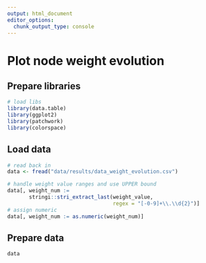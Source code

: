```yaml
---
output: html_document
editor_options: 
  chunk_output_type: console
---
```

  
# Plot node weight evolution

## Prepare libraries

```r
# load libs
library(data.table)
library(ggplot2)
library(patchwork)
library(colorspace)
```

## Load data

```r
# read back in
data <- fread("data/results/data_weight_evolution.csv")

# handle weight value ranges and use UPPER bound
data[, weight_num := 
       stringi::stri_extract_last(weight_value, 
                                  regex = "[-0-9]+\\.\\d{2}")]
# assign numeric
data[, weight_num := as.numeric(weight_num)]
```

## Prepare data

```r
data
```

